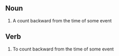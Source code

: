 ==Noun==

# A count backward from the time of some event

==Verb==

# To count backward from the time of some event